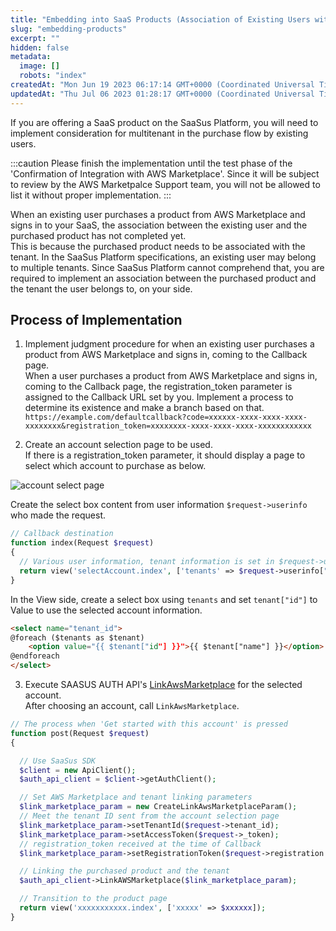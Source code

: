 ```yaml
---
title: "Embedding into SaaS Products (Association of Existing Users with Purchased Products)"
slug: "embedding-products"
excerpt: ""
hidden: false
metadata:
  image: []
  robots: "index"
createdAt: "Mon Jun 19 2023 06:17:14 GMT+0000 (Coordinated Universal Time)"
updatedAt: "Thu Jul 06 2023 01:28:17 GMT+0000 (Coordinated Universal Time)"
---
```


If you are offering a SaaS product on the SaaSus Platform, you will need to implement consideration for multitenant in the purchase flow by existing users.

:::caution
Please finish the implementation until the test phase of the 'Confirmation of Integration with AWS Marketplace'. Since it will be subject to review by the AWS Marketpalce Support team, you will not be allowed to list it without proper implementation.
:::

When an existing user purchases a product from AWS Marketplace and signs in to your SaaS, the association between the existing user and the purchased product has not completed yet.  
This is because the purchased product needs to be associated with the tenant. In the SaaSus Platform specifications, an existing user may belong to multiple tenants. Since SaaSus Platform cannot comprehend that, you are required to implement an association between the purchased product and the tenant the user belongs to, on your side.

## Process of Implementation

1. Implement judgment procedure for when an existing user purchases a product from AWS Marketplace and signs in, coming to the Callback page.  
When a user purchases a product from AWS Marketplace and signs in, coming to the Callback page, the registration_token parameter is assigned to the Callback URL set by you. Implement a process to determine its existence and make a branch based on that.  
`https://example.com/defaultcallback?code=xxxxxx-xxxx-xxxx-xxxx-xxxxxxxx&registration_token=xxxxxxxx-xxxx-xxxx-xxxx-xxxxxxxxxxxx`

2. Create an account selection page to be used.  
If there is a registration_token parameter, it should display a page to select which account to purchase as below.

![account select page](/img/aws-marketplace-integration/account-select-page.png)

Create the select box content from user information `$request->userinfo` who made the request.




<Tabs>
<TabItem value="php" label="PHP">

```php
// Callback destination
function index(Request $request)
{
  // Various user information, tenant information is set in $request->userinfo
  return view('selectAccount.index', ['tenants' => $request->userinfo["tenants"]]);
}
```

</TabItem>
</Tabs>

In the View side, create a select box using `tenants` and set `tenant["id"]` to Value to use the selected account information.

<Tabs>
<TabItem value="html" label="HTML">

```html
<select name="tenant_id">
@foreach ($tenants as $tenant)
    <option value="{{ $tenant["id"] }}">{{ $tenant["name"] }}</option>
@endforeach
</select>
```

</TabItem>
</Tabs>

3. Execute SAASUS AUTH API's [LinkAwsMarketplace](/docs/reference/auth-api#tag/saasUser/operation/LinkAwsMarketplace) for the selected account.  
After choosing an account, call `LinkAwsMarketplace`.

<Tabs>
<TabItem value="php" label="PHP">

```php
// The process when 'Get started with this account' is pressed
function post(Request $request)
{

  // Use SaaSus SDK
  $client = new ApiClient();
  $auth_api_client = $client->getAuthClient();

  // Set AWS Marketplace and tenant linking parameters
  $link_marketplace_param = new CreateLinkAwsMarketplaceParam();
  // Meet the tenant ID sent from the account selection page
  $link_marketplace_param->setTenantId($request->tenant_id);
  $link_marketplace_param->setAccessToken($request->_token);
  // registration_token received at the time of Callback
  $link_marketplace_param->setRegistrationToken($request->registration 

  // Linking the purchased product and the tenant
  $auth_api_client->LinkAWSMarketplace($link_marketplace_param);

  // Transition to the product page
  return view('xxxxxxxxxxx.index', ['xxxxx' => $xxxxxx]);
}
```

</TabItem>
</Tabs>
